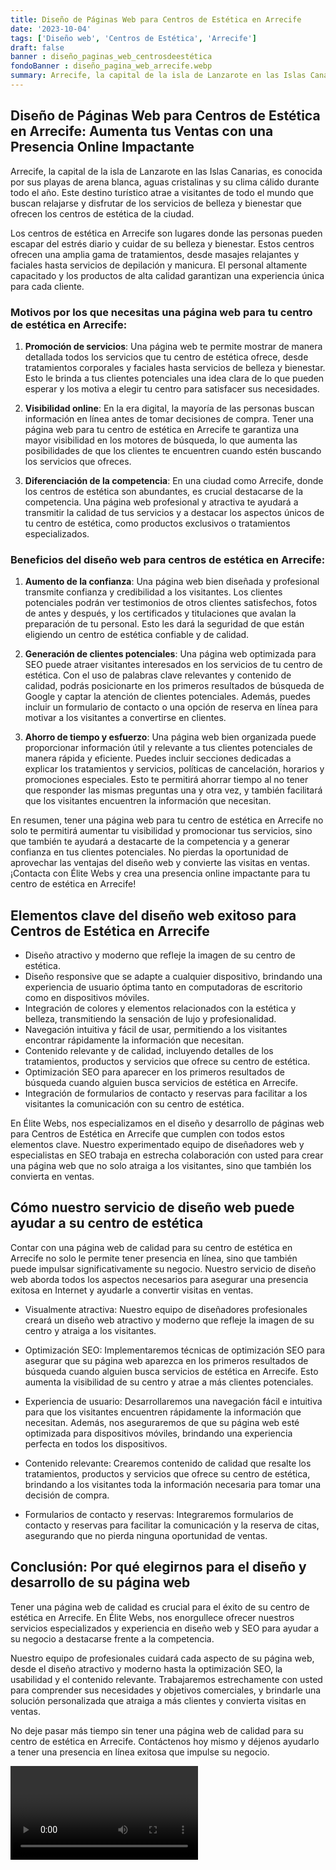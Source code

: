 ```yaml
---
title: Diseño de Páginas Web para Centros de Estética en Arrecife
date: '2023-10-04'
tags: ['Diseño web', 'Centros de Estética', 'Arrecife']
draft: false
banner : diseño_paginas_web_centrosdeestética
fondoBanner : diseño_pagina_web_arrecife.webp
summary: Arrecife, la capital de la isla de Lanzarote en las Islas Canarias, es conocida por sus playas de arena blanca, aguas cristalinas y su clima cálido durante todo el año. Este destino turístico atrae a visitantes de todo el mundo que buscan relajarse y disfrutar de los servicios de belleza y bienestar que ofrecen los centros de estética de la ciudad.
---
```


## Diseño de Páginas Web para Centros de Estética en Arrecife: Aumenta tus Ventas con una Presencia Online Impactante

Arrecife, la capital de la isla de Lanzarote en las Islas Canarias, es conocida por sus playas de arena blanca, aguas cristalinas y su clima cálido durante todo el año. Este destino turístico atrae a visitantes de todo el mundo que buscan relajarse y disfrutar de los servicios de belleza y bienestar que ofrecen los centros de estética de la ciudad.

Los centros de estética en Arrecife son lugares donde las personas pueden escapar del estrés diario y cuidar de su belleza y bienestar. Estos centros ofrecen una amplia gama de tratamientos, desde masajes relajantes y faciales hasta servicios de depilación y manicura. El personal altamente capacitado y los productos de alta calidad garantizan una experiencia única para cada cliente.

### Motivos por los que necesitas una página web para tu centro de estética en Arrecife:

1. **Promoción de servicios**: Una página web te permite mostrar de manera detallada todos los servicios que tu centro de estética ofrece, desde tratamientos corporales y faciales hasta servicios de belleza y bienestar. Esto le brinda a tus clientes potenciales una idea clara de lo que pueden esperar y los motiva a elegir tu centro para satisfacer sus necesidades.

2. **Visibilidad online**: En la era digital, la mayoría de las personas buscan información en línea antes de tomar decisiones de compra. Tener una página web para tu centro de estética en Arrecife te garantiza una mayor visibilidad en los motores de búsqueda, lo que aumenta las posibilidades de que los clientes te encuentren cuando estén buscando los servicios que ofreces.

3. **Diferenciación de la competencia**: En una ciudad como Arrecife, donde los centros de estética son abundantes, es crucial destacarse de la competencia. Una página web profesional y atractiva te ayudará a transmitir la calidad de tus servicios y a destacar los aspectos únicos de tu centro de estética, como productos exclusivos o tratamientos especializados.

### Beneficios del diseño web para centros de estética en Arrecife:

1. **Aumento de la confianza**: Una página web bien diseñada y profesional transmite confianza y credibilidad a los visitantes. Los clientes potenciales podrán ver testimonios de otros clientes satisfechos, fotos de antes y después, y los certificados y titulaciones que avalan la preparación de tu personal. Esto les dará la seguridad de que están eligiendo un centro de estética confiable y de calidad.

2. **Generación de clientes potenciales**: Una página web optimizada para SEO puede atraer visitantes interesados en los servicios de tu centro de estética. Con el uso de palabras clave relevantes y contenido de calidad, podrás posicionarte en los primeros resultados de búsqueda de Google y captar la atención de clientes potenciales. Además, puedes incluir un formulario de contacto o una opción de reserva en línea para motivar a los visitantes a convertirse en clientes.

3. **Ahorro de tiempo y esfuerzo**: Una página web bien organizada puede proporcionar información útil y relevante a tus clientes potenciales de manera rápida y eficiente. Puedes incluir secciones dedicadas a explicar los tratamientos y servicios, políticas de cancelación, horarios y promociones especiales. Esto te permitirá ahorrar tiempo al no tener que responder las mismas preguntas una y otra vez, y también facilitará que los visitantes encuentren la información que necesitan.

En resumen, tener una página web para tu centro de estética en Arrecife no solo te permitirá aumentar tu visibilidad y promocionar tus servicios, sino que también te ayudará a destacarte de la competencia y a generar confianza en tus clientes potenciales. No pierdas la oportunidad de aprovechar las ventajas del diseño web y convierte las visitas en ventas. ¡Contacta con Élite Webs y crea una presencia online impactante para tu centro de estética en Arrecife!

<GifSeo />

<Cta />

## Elementos clave del diseño web exitoso para Centros de Estética en Arrecife

- Diseño atractivo y moderno que refleje la imagen de su centro de estética.
- Diseño responsive que se adapte a cualquier dispositivo, brindando una experiencia de usuario óptima tanto en computadoras de escritorio como en dispositivos móviles.
- Integración de colores y elementos relacionados con la estética y belleza, transmitiendo la sensación de lujo y profesionalidad.
- Navegación intuitiva y fácil de usar, permitiendo a los visitantes encontrar rápidamente la información que necesitan.
- Contenido relevante y de calidad, incluyendo detalles de los tratamientos, productos y servicios que ofrece su centro de estética.
- Optimización SEO para aparecer en los primeros resultados de búsqueda cuando alguien busca servicios de estética en Arrecife.
- Integración de formularios de contacto y reservas para facilitar a los visitantes la comunicación con su centro de estética.

En Élite Webs, nos especializamos en el diseño y desarrollo de páginas web para Centros de Estética en Arrecife que cumplen con todos estos elementos clave. Nuestro experimentado equipo de diseñadores web y especialistas en SEO trabaja en estrecha colaboración con usted para crear una página web que no solo atraiga a los visitantes, sino que también los convierta en ventas.

## Cómo nuestro servicio de diseño web puede ayudar a su centro de estética

Contar con una página web de calidad para su centro de estética en Arrecife no solo le permite tener presencia en línea, sino que también puede impulsar significativamente su negocio. Nuestro servicio de diseño web aborda todos los aspectos necesarios para asegurar una presencia exitosa en Internet y ayudarle a convertir visitas en ventas.

- Visualmente atractiva: Nuestro equipo de diseñadores profesionales creará un diseño web atractivo y moderno que refleje la imagen de su centro y atraiga a los visitantes.

- Optimización SEO: Implementaremos técnicas de optimización SEO para asegurar que su página web aparezca en los primeros resultados de búsqueda cuando alguien busca servicios de estética en Arrecife. Esto aumenta la visibilidad de su centro y atrae a más clientes potenciales.

- Experiencia de usuario: Desarrollaremos una navegación fácil e intuitiva para que los visitantes encuentren rápidamente la información que necesitan. Además, nos aseguraremos de que su página web esté optimizada para dispositivos móviles, brindando una experiencia perfecta en todos los dispositivos.

- Contenido relevante: Crearemos contenido de calidad que resalte los tratamientos, productos y servicios que ofrece su centro de estética, brindando a los visitantes toda la información necesaria para tomar una decisión de compra.

- Formularios de contacto y reservas: Integraremos formularios de contacto y reservas para facilitar la comunicación y la reserva de citas, asegurando que no pierda ninguna oportunidad de ventas.

## Conclusión: Por qué elegirnos para el diseño y desarrollo de su página web

Tener una página web de calidad es crucial para el éxito de su centro de estética en Arrecife. En Élite Webs, nos enorgullece ofrecer nuestros servicios especializados y experiencia en diseño web y SEO para ayudar a su negocio a destacarse frente a la competencia.

Nuestro equipo de profesionales cuidará cada aspecto de su página web, desde el diseño atractivo y moderno hasta la optimización SEO, la usabilidad y el contenido relevante. Trabajaremos estrechamente con usted para comprender sus necesidades y objetivos comerciales, y brindarle una solución personalizada que atraiga a más clientes y convierta visitas en ventas.

No deje pasar más tiempo sin tener una página web de calidad para su centro de estética en Arrecife. Contáctenos hoy mismo y déjenos ayudarlo a tener una presencia en línea exitosa que impulse su negocio.

<Video />

<CtaBot job='Centros de Estética' city='Arrecife'/>

<Gmaps query='Arrecife+españa+maps' />